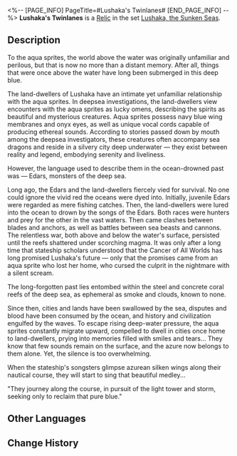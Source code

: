 <%-- [PAGE_INFO]
PageTitle=#Lushaka's Twinlanes#
[END_PAGE_INFO] --%>
{{Relic Infobox
|id        = 63176
|image     = Item Lushaka's Twinlanes.png{{subst:void|<!--$UPLOAD:<<SpriteOutput/RelicFigures/IconRelic_317_6.png>-<Item Lushaka's Twinlanes.png>-<Relic Icons>>-->}}
|set       = Lushaka, the Sunken Seas
|piece     = Planar Sphere
|mentions  = 
}}
{{Description|On the boundless horizon, even the faintest mark can shatter this silence. The navigational lanes bear the history of the crew while the aqua sprites pursue hope along the water currents.}}
'''Lushaka's Twinlanes''' is a [[Relic]] in the set [[Lushaka, the Sunken Seas]].

==Description==
To the aqua sprites, the world above the water was originally unfamiliar and perilous, but that is now no more than a distant memory. After all, things that were once above the water have long been submerged in this deep blue.

The land-dwellers of Lushaka have an intimate yet unfamiliar relationship with the aqua sprites. In deepsea investigations, the land-dwellers view encounters with the aqua sprites as lucky omens, describing the spirits as beautiful and mysterious creatures. Aqua sprites possess navy blue wing membranes and onyx eyes, as well as unique vocal cords capable of producing ethereal sounds. According to stories passed down by mouth among the deepsea investigators, these creatures often accompany sea dragons and reside in a silvery city deep underwater &mdash; they exist between reality and legend, embodying serenity and liveliness.

However, the language used to describe them in the ocean-drowned past was &mdash; Edars, monsters of the deep sea.

Long ago, the Edars and the land-dwellers fiercely vied for survival. No one could ignore the vivid red the oceans were dyed into. Initially, juvenile Edars were regarded as mere fishing catches. Then, the land-dwellers were lured into the ocean to drown by the songs of the Edars. Both races were hunters and prey for the other in the vast waters. Then came clashes between blades and anchors, as well as battles between sea beasts and cannons. The relentless war, both above and below the water's surface, persisted until the reefs shattered under scorching magma. It was only after a long time that stateship scholars understood that the Cancer of All Worlds has long promised Lushaka's future &mdash; only that the promises came from an aqua sprite who lost her home, who cursed the culprit in the nightmare with a silent scream.

The long-forgotten past lies entombed within the steel and concrete coral reefs of the deep sea, as ephemeral as smoke and clouds, known to none.

Since then, cities and lands have been swallowed by the sea, disputes and blood have been consumed by the ocean, and history and civilization engulfed by the waves. To escape rising deep-water pressure, the aqua sprites constantly migrate upward, compelled to dwell in cities once home to land-dwellers, prying into memories filled with smiles and tears... They know that few sounds remain on the surface, and the azure now belongs to them alone. Yet, the silence is too overwhelming.

When the stateship's songsters glimpse azurean silken wings along their nautical course, they will start to sing that beautiful medley...

"They journey along the course, in pursuit of the light tower and storm, seeking only to reclaim that pure blue."

==Other Languages==
{{Other Languages
|en   = Lushaka's Twinlanes
|zhs  = 露莎卡的双生航道
|zht  = 露莎卡的雙生航道
|ja   = ルサカの{{Rubi|双生航路|そうせいこうろう}}
|ko   = 루샤카의 쌍생 항로
|es   = Rutas náuticas simbióticas de Lushaka
|fr   = Routes maritimes jumelles de Lushaka
|ru   = Симбиотический фарватер Русалки
|th   = Lushaka's Twinlanes
|vi   = Đường Bay Đôi Lushaka
|de   = Die symbiotischen Seewege von Lushaka
|id   = Lushaka's Twinlanes
|pt   = Pistas Duplas de Lushaka
}}

==Change History==
{{Change History|2.5}}